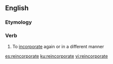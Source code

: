 ==English==

===Etymology===
{{prefix|en|re|incorporate}}

===Verb===
{{en-verb|reincorporat}}

# To [[incorporate]] again or in a different manner

[[es:reincorporate]]
[[ku:reincorporate]]
[[vi:reincorporate]]